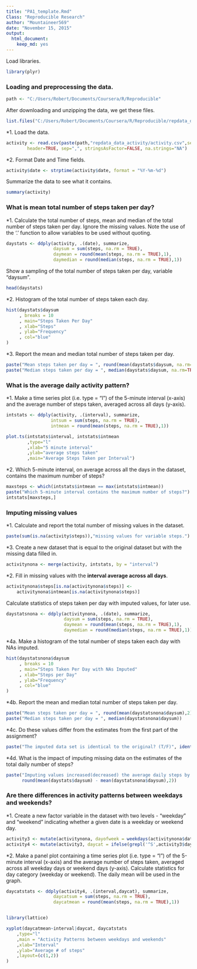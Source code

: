 ```yaml
---
title: "PA1_template.Rmd"
Class: "Reproducible Research"
author: "Mountaineer569"
date: "November 15, 2015"
output: 
  html_document: 
    keep_md: yes
---
```


Load libraries.
```r
library(plyr)
```

### Loading and preprocessing the data.
```r
path <- "C:/Users/Robert/Documents/Coursera/R/Reproducible"
```

After downloading and unzipping the data, we get these files.
```r
list.files("C:/Users/Robert/Documents/Coursera/R/Reproducible/repdata_data_activity")
```

*1. Load the data.
```r
activity <- read.csv(paste(path,"repdata_data_activity/activity.csv",sep = "/"),
        header=TRUE, sep=",", stringsAsFactor=FALSE, na.strings="NA")
```

*2. Format Date and Time fields.
```r
activity$date <- strptime(activity$date, format = "%Y-%m-%d")
```

Summarize the data to see what it contains.
```r
summary(activity)
```

### What is mean total number of steps taken per day?
*1. Calculate the total number of steps, mean and median of the total number of steps taken per day.
Ignore the missing values.
Note the use of the '.' function to allow variables to be used without quoting.
```r
daystats <- ddply(activity, .(date), summarize, 
                  daysum = sum(steps, na.rm = TRUE),
                  daymean = round(mean(steps, na.rm = TRUE),1),
                  daymedian = round(median(steps, na.rm = TRUE),1))
```
Show a sampling of the total number of steps taken per day, variable "daysum".
```r
head(daystats)
```

*2. Histogram of the total number of steps taken each day.
```r
hist(daystats$daysum 
     , breaks = 10 
     , main="Steps Taken Per Day"
     , xlab="Steps"
     , ylab="Frequency"
     , col="blue"
)
```

*3. Report the mean and median total number of steps taken per day.
```r
paste("Mean steps taken per day = ", round(mean(daystats$daysum, na.rm=TRUE),2))
paste("Median steps taken per day = ", median(daystats$daysum, na.rm=TRUE))
```

### What is the average daily activity pattern?
*1. Make a time series plot (i.e. type = "l") of the 5-minute interval (x-axis) and 
the average number of steps taken, averaged across all days (y-axis).
```r
intstats <- ddply(activity, .(interval), summarize, 
                 intsum = sum(steps, na.rm = TRUE),
                 intmean = round(mean(steps, na.rm = TRUE),1))
```
```r
plot.ts(intstats$interval, intstats$intmean 
        ,type="l" 
        ,xlab="5 minute interval" 
        ,ylab="average steps taken"
        ,main="Average Steps Taken per Interval")
```

*2. Which 5-minute interval, on average across all the days in the dataset, 
contains the maximum number of steps?
```r
maxsteps <- which(intstats$intmean == max(intstats$intmean))
paste("Which 5-minute interval contains the maximum number of steps?")
intstats[maxsteps,]
```

### Imputing missing values
*1. Calculate and report the total number of missing values in the dataset.
```r
paste(sum(is.na(activity$steps)),"missing values for variable steps.")
```

*3. Create a new dataset that is equal to the original dataset but with the missing data filled in.  
```r
activitynona <- merge(activity, intstats, by = "interval")
```
*2. Fill in missing values with the __interval average across all days__.
```r
activitynona$steps[is.na(activitynona$steps)] <-  
    activitynona$intmean[is.na(activitynona$steps)]
```

Calculate statistics of steps taken per day with imputed values, for later use.
```r
daystatsnona <- ddply(activitynona, .(date), summarize, 
                      daysum = sum(steps, na.rm = TRUE),
                      daymean = round(mean(steps, na.rm = TRUE),1),
                      daymedian = round(median(steps, na.rm = TRUE),1))
```

*4a. Make a histogram of the total number of steps taken each day with NAs imputed.
```r
hist(daystatsnona$daysum
     , breaks = 10
     , main="Steps Taken Per Day with NAs Imputed"
     , xlab="Steps per Day"
     , ylab="Frequency"
     , col="blue"
)
```

*4b. Report the mean and median total number of steps taken per day.
```r
paste("Mean steps taken per day = ", round(mean(daystatsnona$daysum),2))
paste("Median steps taken per day = ", median(daystatsnona$daysum))
```
*4c. Do these values differ from the estimates from the first part of the assignment?
```r
paste("The imputed data set is identical to the original? (T/F)", identical(daystats, daystatsnona))
```
*4d. What is the impact of imputing missing data on the estimates of the total daily number of steps?
```r
paste("Imputing values increased(decreased) the average daily steps by ",
      round(mean(daystats$daysum) - mean(daystatsnona$daysum),2))
```

### Are there differences in activity patterns between weekdays and weekends?
*1. Create a new factor variable in the dataset with two levels - 
"weekday" and "weekend" indicating whether a given date is a weekday or weekend day.
```r
activity3 <- mutate(activitynona, dayofweek = weekdays(activitynona$date))
activity4 <- mutate(activity3, daycat = ifelse(grepl('^S',activity3$dayofweek)==TRUE,"weekend","weekday"))
```

*2. Make a panel plot containing a time series plot (i.e. type = "l") of the 5-minute interval
(x-axis) and the average number of steps taken, averaged across all weekday days 
or weekend days (y-axis).
Calculate statistics for day category (weekday or weekend). The daily mean will be used in the graph.
```r
daycatstats <- ddply(activity4, .(interval,daycat), summarize, 
                  daycatsum = sum(steps, na.rm = TRUE),
                  daycatmean = round(mean(steps, na.rm = TRUE),1))


library(lattice)
```
```r
xyplot(daycatmean~interval|daycat, daycatstats
    ,type="l"
    ,main = "Activity Patterns between weekdays and weekends"
    ,xlab="Interval" 
    ,ylab="Average # of steps"
    ,layout=(c(1,2))
)
```
